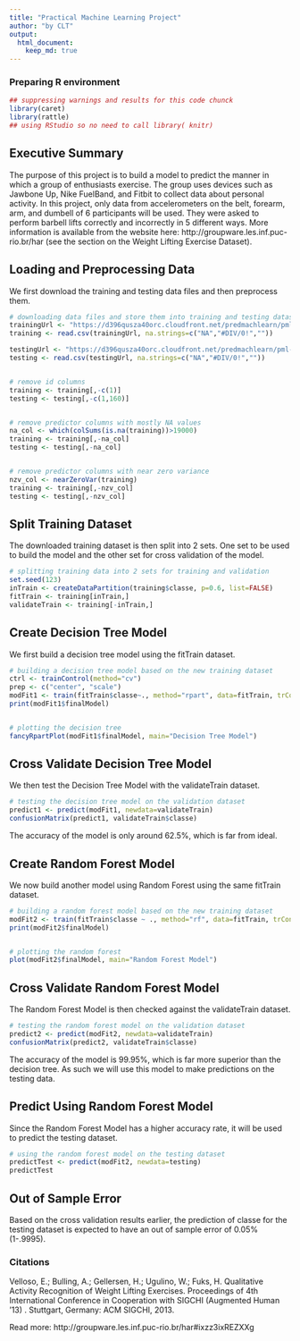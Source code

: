 ```yaml
---
title: "Practical Machine Learning Project"
author: "by CLT"
output: 
  html_document:
    keep_md: true
---  
```



### Preparing R environment
  
```r

## suppressing warnings and results for this code chunck
library(caret)
library(rattle)
## using RStudio so no need to call library( knitr)

``` 


## Executive Summary
The purpose of this project is to build a model to predict the manner in which a group of enthusiasts exercise.  The group uses devices such as Jawbone Up, Nike FuelBand, and Fitbit to collect data about personal activity.  In this project, only data from accelerometers on the belt, forearm, arm, and dumbell of 6 participants will be used.  They were asked to perform barbell lifts correctly and incorrectly in 5 different ways.  More information is available from the website here: http://groupware.les.inf.puc-rio.br/har (see the section on the Weight Lifting Exercise Dataset). 


## Loading and Preprocessing Data
We first download the training and testing data files and then preprocess them.

```r

# downloading data files and store them into training and testing datasets
trainingUrl <- "https://d396qusza40orc.cloudfront.net/predmachlearn/pml-training.csv"
training <- read.csv(trainingUrl, na.strings=c("NA","#DIV/0!",""))

testingUrl <- "https://d396qusza40orc.cloudfront.net/predmachlearn/pml-testing.csv"
testing <- read.csv(testingUrl, na.strings=c("NA","#DIV/0!",""))


# remove id columns
training <- training[,-c(1)]
testing <- testing[,-c(1,160)]


# remove predictor columns with mostly NA values
na_col <- which(colSums(is.na(training))>19000)
training <- training[,-na_col]
testing <- testing[,-na_col]


# remove predictor columns with near zero variance
nzv_col <- nearZeroVar(training)
training <- training[,-nzv_col]
testing <- testing[,-nzv_col]

```  


## Split Training Dataset
The downloaded training dataset is then split into 2 sets.  One set to be used to build the model and the other set for cross validation of the model.

```r

# splitting training data into 2 sets for training and validation
set.seed(123)
inTrain <- createDataPartition(training$classe, p=0.6, list=FALSE)
fitTrain <- training[inTrain,]
validateTrain <- training[-inTrain,]

```  


## Create Decision Tree Model
We first build a decision tree model using the fitTrain dataset.
  
```r

# building a decision tree model based on the new training dataset
ctrl <- trainControl(method="cv")
prep <- c("center", "scale")
modFit1 <- train(fitTrain$classe~., method="rpart", data=fitTrain, trControl=ctrl, preProcess=prep)
print(modFit1$finalModel)


# plotting the decision tree
fancyRpartPlot(modFit1$finalModel, main="Decision Tree Model")

```  


## Cross Validate Decision Tree Model
We then test the Decision Tree Model with the validateTrain dataset.
  
```r

# testing the decision tree model on the validation dataset
predict1 <- predict(modFit1, newdata=validateTrain)
confusionMatrix(predict1, validateTrain$classe)

```  
The accuracy of the model is only around 62.5%, which is far from ideal.


## Create Random Forest Model
We now build another model using Random Forest using the same fitTrain dataset.

```r

# building a random forest model based on the new training dataset
modFit2 <- train(fitTrain$classe ~ ., method="rf", data=fitTrain, trControl=ctrl, preProcess=prep)
print(modFit2$finalModel)


# plotting the random forest
plot(modFit2$finalModel, main="Random Forest Model")

```  
  

## Cross Validate Random Forest Model
The Random Forest Model is then checked against the validateTrain dataset.
  
```r

# testing the random forest model on the validation dataset
predict2 <- predict(modFit2, newdata=validateTrain)
confusionMatrix(predict2, validateTrain$classe)

```  
The accuracy of the model is 99.95%, which is far more superior than the decision tree.  As such we will use this model to make predictions on the testing data.
  

## Predict Using Random Forest Model
Since the Random Forest Model has a higher accuracy rate, it will be used to predict the testing dataset.

```r

# using the random forest model on the testing dataset
predictTest <- predict(modFit2, newdata=testing)
predictTest

```   


## Out of Sample Error
Based on the cross validation results earlier, the prediction of classe for the testing dataset is expected to have an out of sample error of 0.05% (1-.9995).


### Citations
Velloso, E.; Bulling, A.; Gellersen, H.; Ugulino, W.; Fuks, H. Qualitative Activity Recognition of Weight Lifting Exercises. Proceedings of 4th International Conference in Cooperation with SIGCHI (Augmented Human '13) . Stuttgart, Germany: ACM SIGCHI, 2013.

Read more: http://groupware.les.inf.puc-rio.br/har#ixzz3ixREZXXg
